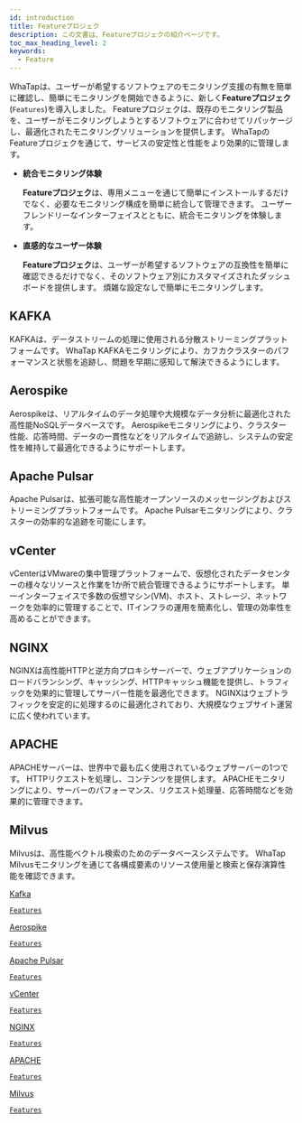 ```yaml
---
id: introduction
title: Featureプロジェク
description: この文書は、Featureプロジェクの紹介ページです。
toc_max_heading_level: 2
keywords:
  - Feature
---
```



WhaTapは、ユーザーが希望するソフトウェアのモニタリング支援の有無を簡単に確認し、簡単にモニタリングを開始できるように、新しく**Featureプロジェク**(<code class='Features'>Features</code>)を導入しました。 Featureプロジェクは、既存のモニタリング製品を、ユーザーがモニタリングしようとするソフトウェアに合わせてリパッケージし、最適化されたモニタリングソリューションを提供します。 WhaTapのFeatureプロジェクを通じて、サービスの安定性と性能をより効果的に管理します。 

- **統合モニタリング体験**

  **Featureプロジェク**は、専用メニューを通じて簡単にインストールするだけでなく、必要なモニタリング構成を簡単に統合して管理できます。 ユーザーフレンドリーなインターフェイスとともに、統合モニタリングを体験します。 

- **直感的なユーザー体験**

  **Featureプロジェク**は、ユーザーが希望するソフトウェアの互換性を簡単に確認できるだけでなく、そのソフトウェア別にカスタマイズされたダッシュボードを提供します。 煩雑な設定なしで簡単にモニタリングします。 

## KAFKA

KAFKAは、データストリームの処理に使用される分散ストリーミングプラットフォームです。 WhaTap KAFKAモニタリングにより、カフカクラスターのパフォーマンスと状態を追跡し、問題を早期に感知して解決できるようにします。

## Aerospike

Aerospikeは、リアルタイムのデータ処理や大規模なデータ分析に最適化された高性能NoSQLデータベースです。 Aerospikeモニタリングにより、クラスター性能、応答時間、データの一貫性などをリアルタイムで追跡し、システムの安定性を維持して最適化できるようにサポートします。 

## Apache Pulsar

Apache Pulsarは、拡張可能な高性能オープンソースのメッセージングおよびストリーミングプラットフォームです。 Apache Pulsarモニタリングにより、クラスターの効率的な追跡を可能にします。 

## vCenter

vCenterはVMwareの集中管理プラットフォームで、仮想化されたデータセンターの様々なリソースと作業を1か所で統合管理できるようにサポートします。 単一インターフェイスで多数の仮想マシン(VM)、ホスト、ストレージ、ネットワークを効率的に管理することで、ITインフラの運用を簡素化し、管理の効率性を高めることができます。

## NGINX

NGINXは高性能HTTPと逆方向プロキシサーバーで、ウェブアプリケーションのロードバランシング、キャッシング、HTTPキャッシュ機能を提供し、トラフィックを効果的に管理してサーバー性能を最適化できます。 NGINXはウェブトラフィックを安定的に処理するのに最適化されており、大規模なウェブサイト運営に広く使われています。

## APACHE

APACHEサーバーは、世界中で最も広く使用されているウェブサーバーの1つです。 HTTPリクエストを処理し、コンテンツを提供します。 APACHEモニタリングにより、サーバーのパフォーマンス、リクエスト処理量、応答時間などを効果的に管理できます。

## Milvus

Milvusは、高性能ベクトル検索のためのデータベースシステムです。 WhaTap Milvusモニタリングを通じて各構成要素のリソース使用量と検索と保存演算性能を確認できます。

<div class='flex-container-s features'>

<a href='kafka-introduction'>
<div class='apm-agent'>
<div class='logo'>
<LinkImage img='index-icon/product-kafka-l.svg' desc='kafka' />
</div>
<div class='int'>
<p>Kafka</p>
<code class='Features'>Features</code>
</div>
</div>
</a>

<a href='aerospike-introduction'>
<div class='apm-agent'>
<div class='logo'>
<LinkImage img='index-icon/product-aerospike-l.svg' desc='aerospike' />
</div>
<div class='int'>
<p>Aerospike</p>
<code class='Features'>Features</code>
</div>
</div>
</a>

<a href='apache-pulsar-introduction'>
<div class='apm-agent'>
<div class='logo'>
<LinkImage img='index-icon/product-apache-pulsar-l.svg' desc='apache-pulsar' />
</div>
<div class='int'>
<p>Apache Pulsar</p>
<code class='Features'>Features</code>
</div>
</div>
</a>

<a href='vcenter-introduction'>
<div class='apm-agent'>
<div class='logo'>
<LinkImage img='vcenter.svg' desc='vCenter' />
</div>
<div class='int'>
<p>vCenter</p>
<code class='Features'>Features</code>
</div>
</div>
</a>

<a href='nginx-introduction'>
<div class='apm-agent'>
<div class='logo'>
<LinkImage img='index-icon/product-nginx-l.svg' desc='nginx' />
</div>
<div class='int'>
<p>NGINX</p>
<code class='Features'>Features</code>
</div>
</div>
</a>

<a href='apache-introduction'>
<div class='apm-agent'>
<div class='logo'>
<LinkImage img='index-icon/product-apache-l.svg' desc='apache' />
</div>
<div class='int'>
<p>APACHE</p>
<code class='Features'>Features</code>
</div>
</div>
</a>

<a href='milvus-introduction'>
<div class='apm-agent'>
<div class='logo'>
<LinkImage img='index-icon/product-milvus-l.svg' desc='milvus' />
</div>
<div class='int'>
<p>Milvus</p>
<code class='Features'>Features</code>
</div>
</div>
</a>

</div>
